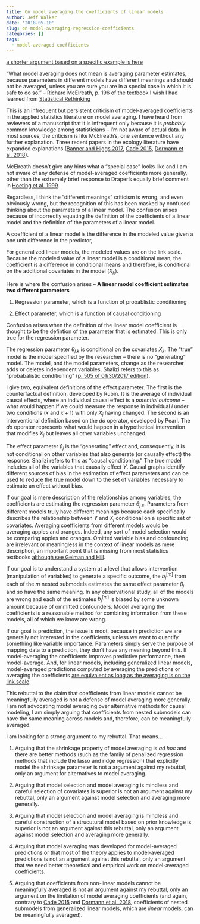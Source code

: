 ```yaml
---
title: On model averaging the coefficients of linear models
author: Jeff Walker
date: '2018-05-10'
slug: on-model-averaging-regression-coefficients
categories: []
tags:
  - model-averaged coefficients
---
```

[a shorter argument based on a specific example is here](/2018/05/an-even-more-compact-defense-of-coefficient-model-averaging/)

"What model averaging does not mean is averaging parameter estimates, because parameters in different models have different meanings and should not be averaged, unless you are sure you are in a special case in which it is safe to do so." -- Richard McElreath, p. 196 of the textbook I wish I had learned from [Statistical Rethinking](http://xcelab.net/rm/statistical-rethinking/){target="_blank"}

This is an infrequent but persistent criticism of model-averaged coefficients in the applied statistics literature on model averaging. I have heard from reviewers of a manuscript that it is infrequent only because it is *probably* common knowledge among statisticians -- I'm not aware of actual data. In most sources, the criticism is like McElreath's, one sentence without any further explanation. Three recent papers in the ecology literature have expanded explanations ([Banner and Higgs 2017](https://scholar.google.com/scholar?q=Considerations+for+assessing+model+averaging+of+regression+coefficients&hl=en&as_sdt=0&as_vis=1&oi=scholart&sa=X&ved=0ahUKEwjEkdHjh_TaAhWhwVkKHV21DEwQgQMIJTAA){target="_blank"}, [Cade 2015](https://scholar.google.com/scholar?hl=en&as_sdt=0%2C20&q=Model+averaging+and+muddled+multimodel+inferences&btnG=){target="_blank"}, [Dormann et al. 2018](https://scholar.google.com/scholar?hl=en&as_sdt=0%2C20&q=Model+averaging+in+ecology%3A+a+review+of+Bayesian%2C+information‐theoretic+and+tactical+approaches+for+predictive+inference&btnG=){target="_blank"}).

McElreath doesn't give any hints what a "special case" looks like and I am not aware of any defense of model-averaged coefficients more generally, other than the extremely brief response to Draper's equally brief comment in [Hoeting et al. 1999](https://scholar.google.com/scholar?cluster=4093301480813393179&hl=en&as_sdt=0,20){target="_blank"}.

Regardless, I think the "different meanings" criticism is wrong, and even obviously wrong, but the recognition of this has been masked by confused thinking about the parameters of a linear model. The confusion arises because of incorrectly equating the definition of the coefficients of a linear model and the definition of the parameters of a linear model.

A coefficient of a linear model is the difference in the modeled value given a one unit difference in the predictor,

\begin{equation}
b_j.k = (\hat{Y}|X_j=x+1, X_k=x_k) - (\hat{Y}|X_j=x, X_k=x_k)
\end{equation}

For generalized linear models, the modeled values are on the link scale. Because the modeled value of a linear model is a conditional mean, the coefficient is a difference in conditional means and therefore, is conditional on the additional covariates in the model ($X_k$).

Here is where the confusion arises -- **A linear model coefficient estimates two different parameters**

1. Regression parameter, which is a function of probablistic conditioning
\begin{equation}
\theta_{j.k} = E[Y|X_j=x+1, X_k=x_k] - E[Y|X_j=x, X_k=x_k]
\end{equation}

2. Effect parameter, which is a function of causal conditioning
\begin{equation}
\beta_j = E((Y_i | {X_j=x+1}) - (Y_i | {X_j=x}))
\end {equation}

\begin{equation}
\beta_j = E(Y | do(X_j=x+1)) - E(Y | do(X_j=x))
\end{equation}

Confusion arises when the definition of the linear model coefficient is thought to be the defintion of the parameter that is estimated. This is only true for the regression parameter.

The regression parameter $\theta_{j.k}$ is conditional on the covariates $X_k$. The "true" model is the model specified by the researcher -- there is no "generating" model. The model, and the model parameters, change as the researcher adds or deletes independent variables. Shalizi refers to this as "probabalistic conditioning" ([p. 505 of 01/30/2017 edition](http://www.stat.cmu.edu/~cshalizi/ADAfaEPoV/){target="_blank"}).

I give two, equivalent definitions of the effect parameter. The first is the counterfactual definition, developed by Rubin. It is the average of individual causal effects, where an individual causal effect is a *potential outcome* -- what would happen if we could measure the response in individual $i$ under two conditions ($x$ and $x + 1$) with only $X_j$ having changed. The second is an interventional definition based on the $do$ operator, developed by Pearl. The $do$ operator represents what would happen in a hypothetical intervention that modifies $X_j$  but leaves all other variables unchanged.

The effect parameter $\beta_j$ is the "generating" effect and, consequently, it is not conditional on other variables that also generate (or causally effect) the response. Shalizi refers to this as "causal conditioning." The true model includes all of the variables that causally effect $Y$. Causal graphs identify different sources of bias in the estimation of effect parameters and can be used to reduce the true model down to the set of variables necessary to estimate an effect without bias.

If our goal is mere description of the relationships among variables, the coefficients are estimating the regression parameter $\theta_{j.k}$. Parameters from different models truly have different meanings because each specifically describes the relationship between $Y$ and $X_j$ conditional on a specific set of covariates. Averaging coefficients from different models would be averaging apples and oranges. Indeed, any sort of model selection would be comparing apples and oranges. Omitted variable bias and confounding are irrelevant or meaningless in the context of linear models as mere description, an important point that is missing from most statistics textbooks [although see Gelman and Hill](https://scholar.google.com/scholar?cluster=12625276465843289889&hl=en&as_sdt=0,20){target="_blank"}. 

If our goal is to understand a system at a level that allows intervention (manipulation of variables) to generate a specific outcome, the $b^[m]_j$ from each of the $m$ nested submodels estimates the same effect parameter $\beta_j$ and so have the same meaning. In any observational study, all of the models are wrong and each of the estimates $b^[m]_j$ is biased by some unknown amount because of ommitted confounders. Model averaging the coefficients is a reasonable method for combining information from these models, all of which we know are wrong.

If our goal is prediction, the issue is moot, because in prediction we are generally not interested in the coefficients, unless we want to quantify something like variable importance. Parameters simply serve the purpose of mapping data to a prediction, they don't have any meaning beyond this. If model-averaging the coefficients improves predictive performance, then model-average. And, for linear models, including generalized linear models, model-averaged predictions computed by averaging the predictions or averaging the coefficients [are equivalent as long as the averaging is on the link scale](/post/2018-05-04-model-averaged-coefficients-of-a-glm/).

This rebuttal to the claim that coefficients from linear models cannot be meaningfully averaged is not a defense of model averaging more generally. I am not advocating model averaging over alternative methods for causal modeling, I am simply arguing that coefficients from nested submodels can have the same meaning across models and, therefore, can be meaningfully averaged.

I am looking for a strong argument to my rebuttal. That means...

1. Arguing that the shrinkage property of model averaging is *ad hoc* and there are better methods (such as the family of penalized regression methods that include the lasso and ridge regression) that explicitly model the shrinkage parameter is not a argument against my rebuttal, only an argument for alternatives to model averaging.

2. Arguing that model selection and model averaging is mindless and careful selection of covariates is superior is not an argument against my rebuttal, only an argument against model selection and averaging more generally.

3. Arguing that model selection and model averaging is mindless and careful construction of a strucutural model based on prior knowledge is superior is not an argument against this rebuttal, only an argument against model selection and averaging more generally.

4. Arguing that model averaging was developed for model-averaged predictions or that most of the theory applies to model-averaged predictions is not an argument against this rebuttal, only an argument that we need better theoretical and empirical work on model-averaged coefficients.

5. Arguing that coefficients from non-linear models cannot be meaningfully averaged is not an argument against my rebuttal, only an argument on the limitation of model averaging coefficients (and again, contrary to [Cade 2015](https://scholar.google.com/scholar?hl=en&as_sdt=0%2C20&q=Model+averaging+and+muddled+multimodel+inferences&btnG=){target="_blank"} and [Dormann et al. 2018](https://scholar.google.com/scholar?hl=en&as_sdt=0%2C20&q=Model+averaging+in+ecology%3A+a+review+of+Bayesian%2C+information‐theoretic+and+tactical+approaches+for+predictive+inference&btnG=){target="_blank"}, coefficients of nested submodels from generalized linear models, which are *linear* models, can be meaningfully averaged).
